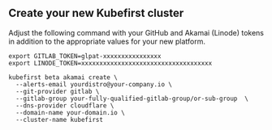 
## Create your new Kubefirst cluster

Adjust the following command with your GitHub and Akamai (Linode) tokens in addition to the appropriate values for your new platform.

```shell
export GITLAB_TOKEN=glpat-xxxxxxxxxxxxxxxx
export LINODE_TOKEN=xxxxxxxxxxxxxxxxxxxxxxxxxxxxxxxxxxxx

kubefirst beta akamai create \
  --alerts-email yourdistro@your-company.io \
  --git-provider gitlab \
  --gitlab-group your-fully-qualified-gitlab-group/or-sub-group  \
  --dns-provider cloudflare \
  --domain-name your-domain.io \
  --cluster-name kubefirst
```

<CloudflareDNS />
